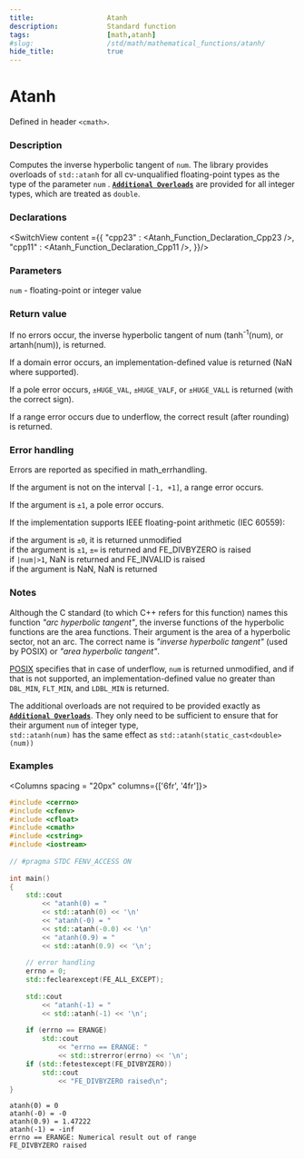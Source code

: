 ```yaml
---
title:                  Atanh
description:            Standard function
tags:                   [math,atanh]
#slug:                  /std/math/mathematical_functions/atanh/
hide_title:             true
---
```




# Atanh

Defined in header `<cmath>`.

### Description

Computes the inverse hyperbolic tangent of `num`. The library provides overloads of `std::atanh` for 
all cv-unqualified floating-point types as the type of the parameter `num` <Since v='cpp23'></Since>.
<a href='#declarations'><code><b>Additional Overloads</b></code></a> are provided for all integer types, which are treated as `double`.


### Declarations

<SwitchView content ={{
    "cpp23" : <Atanh_Function_Declaration_Cpp23 />,
    "cpp11" : <Atanh_Function_Declaration_Cpp11 />,
}}/>


### Parameters
 
`num` - floating-point or integer value

### Return value

If no errors occur, the inverse hyperbolic tangent of num (tanh<sup>-1</sup>(num), or artanh(num)), is returned.

If a domain error occurs, an implementation-defined value is returned (NaN where supported).

If a pole error occurs, `±HUGE_VAL`, `±HUGE_VALF`, or `±HUGE_VALL` is returned (with the correct sign).

If a range error occurs due to underflow, the correct result (after rounding) is returned.

### Error handling

Errors are reported as specified in math_errhandling.

If the argument is not on the interval `[-1, +1]`, a range error occurs.

If the argument is `±1`, a pole error occurs.

If the implementation supports IEEE floating-point arithmetic (IEC 60559):

if the argument is `±0`, it is returned unmodified <br/>
if the argument is `±1`, `±∞` is returned and FE_DIVBYZERO is raised<br/>
if `|num|>1`, NaN is returned and FE_INVALID is raised<br/>
if the argument is NaN, NaN is returned<br/>
### Notes

Although the C standard (to which C++ refers for this function) 
names this function *"arc hyperbolic tangent"*, the inverse functions of the hyperbolic functions are the area functions. 
Their argument is the area of a hyperbolic sector, not an arc. The correct name is *"inverse hyperbolic tangent"* (used by POSIX) or *"area hyperbolic tangent"*.

[POSIX](https://pubs.opengroup.org/onlinepubs/9699919799/functions/atanh.html)
specifies that in case of underflow, `num` is returned unmodified, and if that is not supported, 
an implementation-defined value no greater than `DBL_MIN`, `FLT_MIN`, and `LDBL_MIN` is returned.

The additional overloads are not required to be provided exactly as <a href='#declarations'><code><b>Additional Overloads</b></code></a>. 
They only need to be sufficient to ensure that for their argument `num` of integer type,  <br/>
`std::atanh(num)` has the same effect as `std::atanh(static_cast<double>(num))`

### Examples



<Columns spacing = "20px" columns={['6fr', '4fr']}>
<div>

```cpp
#include <cerrno>
#include <cfenv>
#include <cfloat>
#include <cmath>
#include <cstring>
#include <iostream>
 
// #pragma STDC FENV_ACCESS ON
 
int main()
{
    std::cout 
        << "atanh(0) = " 
        << std::atanh(0) << '\n'
        << "atanh(-0) = " 
        << std::atanh(-0.0) << '\n'
        << "atanh(0.9) = " 
        << std::atanh(0.9) << '\n';
 
    // error handling
    errno = 0;
    std::feclearexcept(FE_ALL_EXCEPT);
 
    std::cout 
        << "atanh(-1) = " 
        << std::atanh(-1) << '\n';
 
    if (errno == ERANGE)
        std::cout 
            << "errno == ERANGE: " 
            << std::strerror(errno) << '\n';
    if (std::fetestexcept(FE_DIVBYZERO))
        std::cout 
            << "FE_DIVBYZERO raised\n";
}
```

</div>

<div>

```plaintext title="Possible Result"
atanh(0) = 0
atanh(-0) = -0
atanh(0.9) = 1.47222
atanh(-1) = -inf
errno == ERANGE: Numerical result out of range
FE_DIVBYZERO raised
```

</div>
</Columns>
